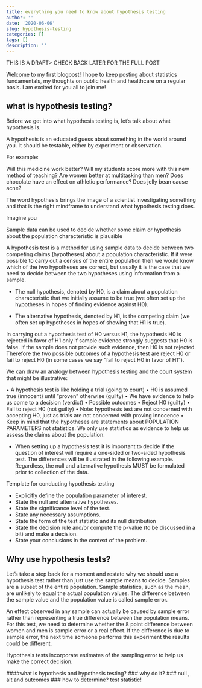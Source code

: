 ```yaml
---
title: everything you need to know about hypothesis testing
author: ''
date: '2020-06-06'
slug: hypothesis-testing
categories: []
tags: []
description: ''
---
```



THIS IS A DRAFT> CHECK BACK LATER FOR THE FULL POST

Welcome to my first blogpost! I hope to keep posting about statistics fundamentals, my thoughts on public health and healthcare on a regular basis. I am excited for you all to join me!



## what is hypothesis testing?

Before we get into what hypothesis testing is, let's talk about what hypothesis is.

A hypothesis is an educated guess about something in the world around you. It should be testable, either by experiment or observation. 

For example:

Will this medicine work better?
Will my students score more with this new method of teaching?
Are women better at multitasking than men?
Does chocolate have an effect on athletic performance?
Does jelly bean cause acne?

The word hypothesis brings the image of a scientist investigating something and that is the right mindframe to understand what hypothesis testing does. 


Imagine you 

Sample data can be used to decide whether some claim or hypothesis about the population characteristic is plausible


A hypothesis test is a method for using sample data to decide between two
competing claims (hypotheses) about a population characteristic. If it were
possible to carry out a census of the entire population then we would know
which of the two hypotheses are correct, but usually it is the case that we need
to decide between the two hypotheses using information from a sample.


* The null hypothesis, denoted by H0, is a claim about a population characteristic that we initially assume to be true (we often set up the hypotheses in hopes of finding evidence against H0).

* The alternative hypothesis, denoted by H1, is the competing claim (we often set up hypotheses in hopes of showing that H1 is true).


In carrying out a hypothesis test of H0 versus H1, the hypothesis H0 is rejected in favor of H1 only if sample evidence strongly suggests that H0 is false. If the sample does not provide such evidence, then H0 is not rejected. Therefore the two possible outcomes of a hypothesis test are reject H0 or
fail to reject H0 (in some cases we say “fail to reject H0 in favor of H1”).


We can draw an analogy between hypothesis testing and the court system that might be illustrative:

• A hypothesis test is like holding a trial (going to court)
• H0 is assumed true (innocent) until ”proven” otherwise (guilty)
• We have evidence to help us come to a decision (verdict)
• Possible outcomes
• Reject H0 (guilty)
• Fail to reject H0 (not guilty)
• Note: hypothesis test are not concerned with accepting H0, just as trials are not concerned
with proving innocence
• Keep in mind that the hypotheses are statements about POPULATION PARAMETERS not statistics. We only use statistics as evidence to help us assess the claims about the population.

* When setting up a hypothesis test it is important to decide if the question of interest will require a one-sided or two-sided hypothesis test. The differences will be illustrated in the following example. Regardless, the null and alternative hypothesis MUST be formulated prior to collection of the data.

Template for conducting hypothesis testing

* Explicitly define the population parameter of interest.
* State the null and alternative hypotheses.
* State the significance level of the test.
* State any necessary assumptions.
* State the form of the test statistic and its null distribution
* State the decision rule and/or compute the p-value (to be discussed in a bit) and make a decision.
* State your conclusions in the context of the problem.

## Why use hypothesis tests?

Let’s take a step back for a moment and restate why we should use a hypothesis test rather than just use the sample means to decide. Samples are a subset of the entire population. Sample statistics, such as the mean, are unlikely to equal the actual population values. The difference between the sample value and the population value is called sample error.

An effect observed in any sample can actually be caused by sample error rather than representing a true difference between the population means. For this test, we need to determine whether the 8 point difference between women and men is sample error or a real effect. If the difference is due to sample error, the next time someone performs this experiment the results could be different.

Hypothesis tests incorporate estimates of the sampling error to help us make the correct decision.

####what is hypothesis and hypothesis testing?
### why do it?
### null , alt and outcomes
### how to determine? test statistic!





